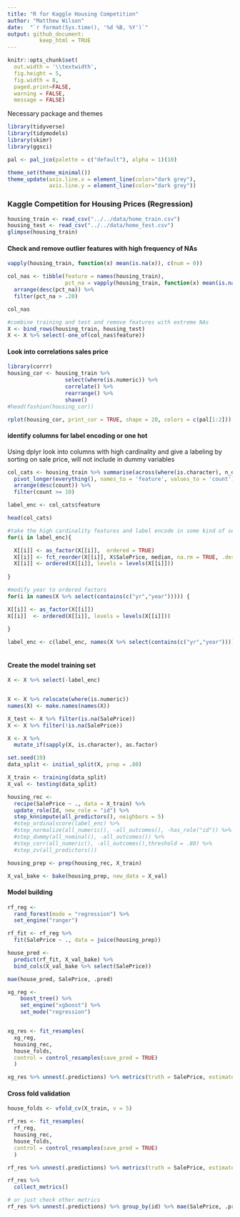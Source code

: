 ```yaml
---
title: "R for Kaggle Housing Competition"
author: "Matthew Wilson"
date:  "`r format(Sys.time(), '%d %B, %Y')`"
output: github_document:
          keep_html = TRUE
---
```


```r
knitr::opts_chunk$set(
  out.width = '\\textwidth',
  fig.height = 5,
  fig.width = 8,
  paged.print=FALSE,
  warning = FALSE,
  message = FALSE)
```

Necessary package and themes
```r
library(tidyverse)
library(tidymodels)
library(skimr)
library(ggsci)

pal <- pal_jco(palette = c("default"), alpha = 1)(10)

theme_set(theme_minimal())
theme_update(axis.line.x = element_line(color="dark grey"),
             axis.line.y = element_line(color="dark grey"))
```

### Kaggle Competition for Housing Prices (Regression)

```r

housing_train <- read_csv("../../data/home_train.csv")
housing_test <- read_csv("../../data/home_test.csv")
glimpse(housing_train)
```

#### Check and remove outlier features with high frequency of NAs

```r
vapply(housing_train, function(x) mean(is.na(x)), c(num = 0))
```

```r
col_nas <- tibble(feature = names(housing_train), 
                  pct_na = vapply(housing_train, function(x) mean(is.na(x)), c(num = 0))) %>% 
  arrange(desc(pct_na)) %>% 
  filter(pct_na > .20)

col_nas
```

```r
#combine training and test and remove features with extreme NAs
X <- bind_rows(housing_train, housing_test)
X <- X %>% select(-one_of(col_nas$feature))
```

#### Look into correlations sales price

```r
library(corrr)
housing_cor <- housing_train %>% 
                  select(where(is.numeric)) %>% 
                  correlate() %>% 
                  rearrange() %>% 
                  shave()
#head(fashion(housing_cor))

rplot(housing_cor, print_cor = TRUE, shape = 20, colors = c(pal[1:2]))
```

#### identify columns for label encoding or one hot 
Using dplyr look into columns with high cardinality and give a labeling by sorting on sale price, will not include in dummy variables

```r
col_cats <- housing_train %>% summarise(across(where(is.character), n_distinct)) %>% 
  pivot_longer(everything(), names_to = 'feature', values_to = 'count') %>% 
  arrange(desc(count)) %>% 
  filter(count >= 10)

label_enc <- col_cats$feature

head(col_cats)
```

```r

#take the high cardinality features and label encode in some kind of sensible
for(i in label_enc){

  X[[i]] <- as_factor(X[[i]],  ordered = TRUE)
  X[[i]] <- fct_reorder(X[[i]], X$SalePrice, median, na.rm = TRUE, .desc = FALSE)
  X[[i]] <- ordered(X[[i]], levels = levels(X[[i]]))
  
}

#modify year to ordered factors
for(i in names(X %>% select(contains(c("yr","year"))))) {

X[[i]] <- as_factor(X[[i]])
X[[i]]  <- ordered(X[[i]], levels = levels(X[[i]]))    
  
}

label_enc <- c(label_enc, names(X %>% select(contains(c("yr","year")))))
                

```

#### Create the model training set

```r

X <- X %>% select(-label_enc)


X <- X %>% relocate(where(is.numeric))
names(X) <- make.names(names(X))

X_test <- X %>% filter(is.na(SalePrice))
X <- X %>% filter(!is.na(SalePrice))

X <- X %>%
  mutate_if(sapply(X, is.character), as.factor)

set.seed(19)
data_split <- initial_split(X, prop = .80)

X_train <- training(data_split)
X_val <- testing(data_split)

```



```r

housing_rec <- 
  recipe(SalePrice ~ ., data = X_train) %>% 
  update_role(Id, new_role = "id") %>%
  step_knnimpute(all_predictors(), neighbors = 5) 
  #step_ordinalscore(label_enc) %>% 
  #step_normalize(all_numeric(), -all_outcomes(), -has_role("id")) %>% 
  #step_dummy(all_nominal(), -all_outcomes()) %>% 
  #step_corr(all_numeric(), -all_outcomes(),threshold = .80) %>% 
  #step_zv(all_predictors())

housing_prep <- prep(housing_rec, X_train)

X_val_bake <- bake(housing_prep, new_data = X_val)


```

#### Model building

```r
rf_reg <-
  rand_forest(mode = "regression") %>% 
  set_engine("ranger")

rf_fit <- rf_reg %>% 
  fit(SalePrice ~ ., data = juice(housing_prep))

house_pred <- 
  predict(rf_fit, X_val_bake) %>% 
  bind_cols(X_val_bake %>% select(SalePrice)) 

mae(house_pred, SalePrice, .pred)

```


```r
xg_reg <-
    boost_tree() %>%
    set_engine("xgboost") %>%
    set_mode("regression")


xg_res <- fit_resamples(
  xg_reg,
  housing_rec,
  house_folds,
  control = control_resamples(save_pred = TRUE)
  )

xg_res %>% unnest(.predictions) %>% metrics(truth = SalePrice, estimate = .pred)

```


#### Cross fold validation

```r

house_folds <- vfold_cv(X_train, v = 5)

rf_res <- fit_resamples(
  rf_reg,
  housing_rec,
  house_folds,
  control = control_resamples(save_pred = TRUE)
  )

rf_res %>% unnest(.predictions) %>% metrics(truth = SalePrice, estimate = .pred)

rf_res %>% 
  collect_metrics()

# or just check other metrics
rf_res %>% unnest(.predictions) %>% group_by(id) %>% mae(SalePrice, .pred)

```